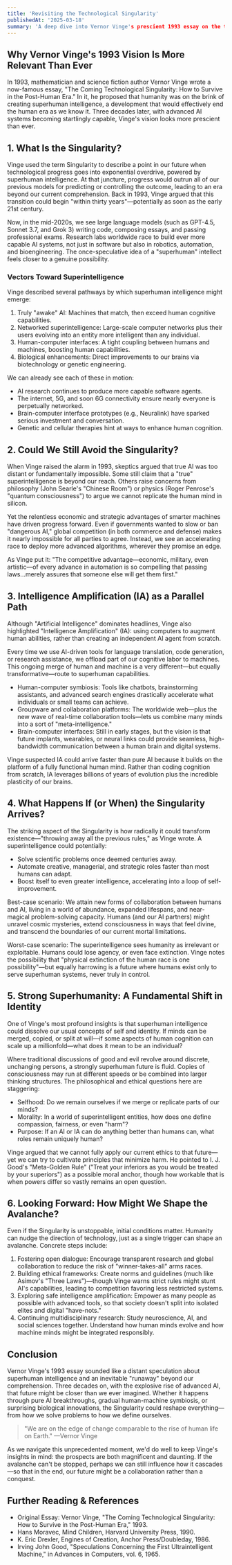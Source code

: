 ```yaml
---
title: 'Revisiting the Technological Singularity'
publishedAt: '2025-03-18'
summary: 'A deep dive into Vernor Vinge's prescient 1993 essay on the technological singularity and its growing relevance in today's world of advanced AI systems.'
---
```


## Why Vernor Vinge's 1993 Vision Is More Relevant Than Ever

In 1993, mathematician and science fiction author Vernor Vinge wrote a now-famous essay, "The Coming Technological Singularity: How to Survive in the Post-Human Era." In it, he proposed that humanity was on the brink of creating superhuman intelligence, a development that would effectively end the human era as we know it. Three decades later, with advanced AI systems becoming startlingly capable, Vinge's vision looks more prescient than ever.

## 1. What Is the Singularity?

Vinge used the term Singularity to describe a point in our future when technological progress goes into exponential overdrive, powered by superhuman intelligence. At that juncture, progress would outrun all of our previous models for predicting or controlling the outcome, leading to an era beyond our current comprehension. Back in 1993, Vinge argued that this transition could begin "within thirty years"—potentially as soon as the early 21st century.

Now, in the mid-2020s, we see large language models (such as GPT-4.5, Sonnet 3.7, and Grok 3) writing code, composing essays, and passing professional exams. Research labs worldwide race to build ever more capable AI systems, not just in software but also in robotics, automation, and bioengineering. The once-speculative idea of a "superhuman" intellect feels closer to a genuine possibility.

### Vectors Toward Superintelligence

Vinge described several pathways by which superhuman intelligence might emerge:
1. Truly "awake" AI: Machines that match, then exceed human cognitive capabilities.
2. Networked superintelligence: Large-scale computer networks plus their users evolving into an entity more intelligent than any individual.
3. Human-computer interfaces: A tight coupling between humans and machines, boosting human capabilities.
4. Biological enhancements: Direct improvements to our brains via biotechnology or genetic engineering.

We can already see each of these in motion:
- AI research continues to produce more capable software agents.
- The internet, 5G, and soon 6G connectivity ensure nearly everyone is perpetually networked.
- Brain-computer interface prototypes (e.g., Neuralink) have sparked serious investment and conversation.
- Genetic and cellular therapies hint at ways to enhance human cognition.

## 2. Could We Still Avoid the Singularity?

When Vinge raised the alarm in 1993, skeptics argued that true AI was too distant or fundamentally impossible. Some still claim that a "true" superintelligence is beyond our reach. Others raise concerns from philosophy (John Searle's "Chinese Room") or physics (Roger Penrose's "quantum consciousness") to argue we cannot replicate the human mind in silicon.

Yet the relentless economic and strategic advantages of smarter machines have driven progress forward. Even if governments wanted to slow or ban "dangerous AI," global competition (in both commerce and defense) makes it nearly impossible for all parties to agree. Instead, we see an accelerating race to deploy more advanced algorithms, wherever they promise an edge.

As Vinge put it: "The competitive advantage—economic, military, even artistic—of every advance in automation is so compelling that passing laws...merely assures that someone else will get them first."

## 3. Intelligence Amplification (IA) as a Parallel Path

Although "Artificial Intelligence" dominates headlines, Vinge also highlighted "Intelligence Amplification" (IA): using computers to augment human abilities, rather than creating an independent AI agent from scratch.

Every time we use AI-driven tools for language translation, code generation, or research assistance, we offload part of our cognitive labor to machines. This ongoing merge of human and machine is a very different—but equally transformative—route to superhuman capabilities.
- Human-computer symbiosis: Tools like chatbots, brainstorming assistants, and advanced search engines drastically accelerate what individuals or small teams can achieve.
- Groupware and collaboration platforms: The worldwide web—plus the new wave of real-time collaboration tools—lets us combine many minds into a sort of "meta-intelligence."
- Brain-computer interfaces: Still in early stages, but the vision is that future implants, wearables, or neural links could provide seamless, high-bandwidth communication between a human brain and digital systems.

Vinge suspected IA could arrive faster than pure AI because it builds on the platform of a fully functional human mind. Rather than coding cognition from scratch, IA leverages billions of years of evolution plus the incredible plasticity of our brains.

## 4. What Happens If (or When) the Singularity Arrives?

The striking aspect of the Singularity is how radically it could transform existence—"throwing away all the previous rules," as Vinge wrote. A superintelligence could potentially:
- Solve scientific problems once deemed centuries away.
- Automate creative, managerial, and strategic roles faster than most humans can adapt.
- Boost itself to even greater intelligence, accelerating into a loop of self-improvement.

Best-case scenario: We attain new forms of collaboration between humans and AI, living in a world of abundance, expanded lifespans, and near-magical problem-solving capacity. Humans (and our AI partners) might unravel cosmic mysteries, extend consciousness in ways that feel divine, and transcend the boundaries of our current mortal limitations.

Worst-case scenario: The superintelligence sees humanity as irrelevant or exploitable. Humans could lose agency, or even face extinction. Vinge notes the possibility that "physical extinction of the human race is one possibility"—but equally harrowing is a future where humans exist only to serve superhuman systems, never truly in control.

## 5. Strong Superhumanity: A Fundamental Shift in Identity

One of Vinge's most profound insights is that superhuman intelligence could dissolve our usual concepts of self and identity. If minds can be merged, copied, or split at will—if some aspects of human cognition can scale up a millionfold—what does it mean to be an individual?

Where traditional discussions of good and evil revolve around discrete, unchanging persons, a strongly superhuman future is fluid. Copies of consciousness may run at different speeds or be combined into larger thinking structures. The philosophical and ethical questions here are staggering:
- Selfhood: Do we remain ourselves if we merge or replicate parts of our minds?
- Morality: In a world of superintelligent entities, how does one define compassion, fairness, or even "harm"?
- Purpose: If an AI or IA can do anything better than humans can, what roles remain uniquely human?

Vinge argued that we cannot fully apply our current ethics to that future—yet we can try to cultivate principles that minimize harm. He pointed to I. J. Good's "Meta-Golden Rule" ("Treat your inferiors as you would be treated by your superiors") as a possible moral anchor, though how workable that is when powers differ so vastly remains an open question.

## 6. Looking Forward: How Might We Shape the Avalanche?

Even if the Singularity is unstoppable, initial conditions matter. Humanity can nudge the direction of technology, just as a single trigger can shape an avalanche. Concrete steps include:
1. Fostering open dialogue: Encourage transparent research and global collaboration to reduce the risk of "winner-takes-all" arms races.
2. Building ethical frameworks: Create norms and guidelines (much like Asimov's "Three Laws")—though Vinge warns strict rules might stunt AI's capabilities, leading to competition favoring less restricted systems.
3. Exploring safe intelligence amplification: Empower as many people as possible with advanced tools, so that society doesn't split into isolated elites and digital "have-nots."
4. Continuing multidisciplinary research: Study neuroscience, AI, and social sciences together. Understand how human minds evolve and how machine minds might be integrated responsibly.

## Conclusion

Vernor Vinge's 1993 essay sounded like a distant speculation about superhuman intelligence and an inevitable "runaway" beyond our comprehension. Three decades on, with the explosive rise of advanced AI, that future might be closer than we ever imagined. Whether it happens through pure AI breakthroughs, gradual human-machine symbiosis, or surprising biological innovations, the Singularity could reshape everything—from how we solve problems to how we define ourselves.

> "We are on the edge of change comparable to the rise of human life on Earth."
> —Vernor Vinge

As we navigate this unprecedented moment, we'd do well to keep Vinge's insights in mind: the prospects are both magnificent and daunting. If the avalanche can't be stopped, perhaps we can still influence how it cascades—so that in the end, our future might be a collaboration rather than a conquest.

## Further Reading & References
- Original Essay: Vernor Vinge, "The Coming Technological Singularity: How to Survive in the Post-Human Era," 1993.
- Hans Moravec, Mind Children, Harvard University Press, 1990.
- K. Eric Drexler, Engines of Creation, Anchor Press/Doubleday, 1986.
- Irving John Good, "Speculations Concerning the First Ultraintelligent Machine," in Advances in Computers, vol. 6, 1965.
